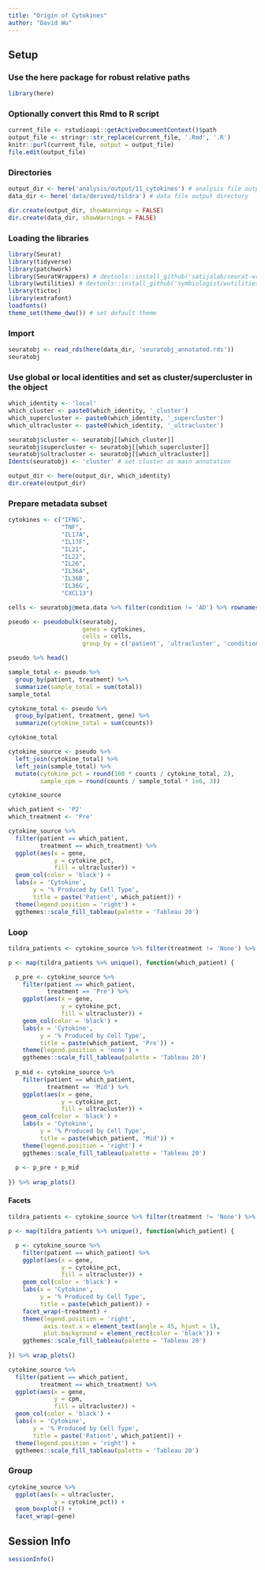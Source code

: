 ```yaml
---
title: "Origin of Cytokines"
author: "David Wu"
---
```


## Setup
### Use the here package for robust relative paths
```r
library(here)
```

### Optionally convert this Rmd to R script 
```r
current_file <- rstudioapi::getActiveDocumentContext()$path
output_file <- stringr::str_replace(current_file, '.Rmd', '.R')
knitr::purl(current_file, output = output_file)
file.edit(output_file)
```

### Directories
```r
output_dir <- here('analysis/output/11_cytokines') # analysis file output directory
data_dir <- here('data/derived/tildra') # data file output directory

dir.create(output_dir, showWarnings = FALSE)
dir.create(data_dir, showWarnings = FALSE)
```

### Loading the libraries
```r
library(Seurat) 
library(tidyverse)
library(patchwork)
library(SeuratWrappers) # devtools::install_github('satijalab/seurat-wrappers')
library(wutilities) # devtools::install_github('symbiologist/wutilities')
library(tictoc)
library(extrafont)
loadfonts()
theme_set(theme_dwu()) # set default theme
```



### Import
```r
seuratobj <- read_rds(here(data_dir, 'seuratobj_annotated.rds'))
seuratobj
```
### Use global or local identities and set as cluster/supercluster in the object
```r
which_identity <- 'local'
which_cluster <- paste0(which_identity, '_cluster')
which_supercluster <- paste0(which_identity, '_supercluster')
which_ultracluster <- paste0(which_identity, '_ultracluster')

seuratobj$cluster <- seuratobj[[which_cluster]] 
seuratobj$supercluster <- seuratobj[[which_supercluster]] 
seuratobj$ultracluster <- seuratobj[[which_ultracluster]] 
Idents(seuratobj) <- 'cluster' # set cluster as main annotation

output_dir <- here(output_dir, which_identity)
dir.create(output_dir)
```

### Prepare metadata subset
```r
cytokines <- c("IFNG",
               "TNF",
               "IL17A",
               "IL17F",
               "IL21",
               "IL22",
               "IL26",
               "IL36A",
               'IL36B',
               'IL36G',
               "CXCL13")

cells <- seuratobj@meta.data %>% filter(condition != 'AD') %>% rownames()

pseudo <- pseudobulk(seuratobj,
                     genes = cytokines,
                     cells = cells,
                     group_by = c('patient', 'ultracluster', 'condition', 'treatment', 'group'))

pseudo %>% head()
```

```r
sample_total <- pseudo %>% 
  group_by(patient, treatment) %>% 
  summarize(sample_total = sum(total))
sample_total
```
```r
cytokine_total <- pseudo %>% 
  group_by(patient, treatment, gene) %>% 
  summarize(cytokine_total = sum(counts))

cytokine_total
```


```r
cytokine_source <- pseudo %>% 
  left_join(cytokine_total) %>% 
  left_join(sample_total) %>% 
  mutate(cytokine_pct = round(100 * counts / cytokine_total, 2),
         sample_cpm = round(counts / sample_total * 1e6, 3))

cytokine_source
```
```r
which_patient <- 'P2'
which_treatment <- 'Pre'

cytokine_source %>% 
  filter(patient == which_patient,
         treatment == which_treatment) %>% 
  ggplot(aes(x = gene,
             y = cytokine_pct,
             fill = ultracluster)) +
  geom_col(color = 'black') +
  labs(x = 'Cytokine',
       y = '% Produced by Cell Type',
       title = paste('Patient', which_patient)) +
  theme(legend.position = 'right') +
  ggthemes::scale_fill_tableau(palette = 'Tableau 20')


```
### Loop
```r
tildra_patients <- cytokine_source %>% filter(treatment != 'None') %>% pull(patient) %>% unique() %>% sort()

p <- map(tildra_patients %>% unique(), function(which_patient) {

  p_pre <- cytokine_source %>% 
    filter(patient == which_patient,
           treatment == 'Pre') %>% 
    ggplot(aes(x = gene,
               y = cytokine_pct,
               fill = ultracluster)) +
    geom_col(color = 'black') +
    labs(x = 'Cytokine',
         y = '% Produced by Cell Type',
         title = paste(which_patient, 'Pre')) +
    theme(legend.position = 'none') +
    ggthemes::scale_fill_tableau(palette = 'Tableau 20')
  
  p_mid <- cytokine_source %>% 
    filter(patient == which_patient,
           treatment == 'Mid') %>% 
    ggplot(aes(x = gene,
               y = cytokine_pct,
               fill = ultracluster)) +
    geom_col(color = 'black') +
    labs(x = 'Cytokine',
         y = '% Produced by Cell Type',
         title = paste(which_patient, 'Mid')) +
    theme(legend.position = 'right') +
    ggthemes::scale_fill_tableau(palette = 'Tableau 20')
  
  p <- p_pre + p_mid
  
}) %>% wrap_plots()


```
#### Facets
```r
tildra_patients <- cytokine_source %>% filter(treatment != 'None') %>% pull(patient) %>% unique() %>% sort()

p <- map(tildra_patients %>% unique(), function(which_patient) {

  p <- cytokine_source %>% 
    filter(patient == which_patient) %>% 
    ggplot(aes(x = gene,
               y = cytokine_pct,
               fill = ultracluster)) +
    geom_col(color = 'black') +
    labs(x = 'Cytokine',
         y = '% Produced by Cell Type',
         title = paste(which_patient)) +
    facet_wrap(~treatment) +
    theme(legend.position = 'right',
          axis.text.x = element_text(angle = 45, hjust = 1),
          plot.background = element_rect(color = 'black')) +
    ggthemes::scale_fill_tableau(palette = 'Tableau 20')
  
}) %>% wrap_plots()
```

```r
cytokine_source %>% 
  filter(patient == which_patient,
         treatment == which_treatment) %>% 
  ggplot(aes(x = gene,
             y = cpm,
             fill = ultracluster)) +
  geom_col(color = 'black') +
  labs(x = 'Cytokine',
       y = '% Produced by Cell Type',
       title = paste('Patient', which_patient)) +
  theme(legend.position = 'right') +
  ggthemes::scale_fill_tableau(palette = 'Tableau 20') 
```
### Group
```r
cytokine_source %>% 
  ggplot(aes(x = ultracluster,
             y = cytokine_pct)) +
  geom_boxplot() +
  facet_wrap(~gene)
```

## Session Info
```r
sessionInfo()
```




